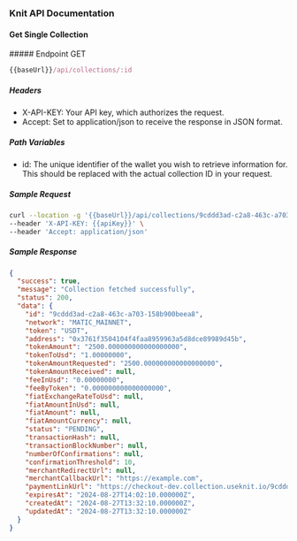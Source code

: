 ### Knit API Documentation

#### Get Single Collection

<div style={{ display: "flex", alignItems: "center" }}>
  ##### Endpoint
  <span
    style={{
      display: "block",
      backgroundColor: "#ebfbfa",
      color: "#194d53",
      marginLeft: "-17px",
      padding: "0px 6px",
      fontSize: ".8rem",
      borderRadius: "5px",
      marginTop: "30px",
    }}
  >
    GET
  </span>
</div>

```js copy
{{baseUrl}}/api/collections/:id
```

##### Headers

- X-API-KEY: Your API key, which authorizes the request.
- Accept: Set to application/json to receive the response in JSON format.

##### Path Variables

- id: The unique identifier of the wallet you wish to retrieve information for. This should be replaced with the actual collection ID in your request.

##### Sample Request

```sh copy filename="Sample Request"
curl --location -g '{{baseUrl}}/api/collections/9cddd3ad-c2a8-463c-a703-158b900beea8' \
--header 'X-API-KEY: {{apiKey}}' \
--header 'Accept: application/json'
```

##### Sample Response

```json copy filename="Sample Response"
{
  "success": true,
  "message": "Collection fetched successfully",
  "status": 200,
  "data": {
    "id": "9cddd3ad-c2a8-463c-a703-158b900beea8",
    "network": "MATIC_MAINNET",
    "token": "USDT",
    "address": "0x3761f3504104f4faa8959963a5d8dce89989d45b",
    "tokenAmount": "2500.000000000000000000",
    "tokenToUsd": "1.00000000",
    "tokenAmountRequested": "2500.000000000000000000",
    "tokenAmountReceived": null,
    "feeInUsd": "0.00000000",
    "feeByToken": "0.000000000000000000",
    "fiatExchangeRateToUsd": null,
    "fiatAmountInUsd": null,
    "fiatAmount": null,
    "fiatAmountCurrency": null,
    "status": "PENDING",
    "transactionHash": null,
    "transactionBlockNumber": null,
    "numberOfConfirmations": null,
    "confirmationThreshold": 10,
    "merchantRedirectUrl": null,
    "merchantCallbackUrl": "https://example.com",
    "paymentLinkUrl": "https://checkout-dev.collection.useknit.io/9cddd3ad-c2a8-463c-a703-158b900beea8",
    "expiresAt": "2024-08-27T14:02:10.000000Z",
    "createdAt": "2024-08-27T13:32:10.000000Z",
    "updatedAt": "2024-08-27T13:32:10.000000Z"
  }
}
```

